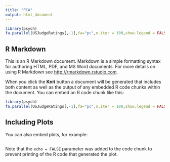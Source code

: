 ```yaml
---
title: "PCA"
output: html_document
---
```


```r
library(psych)
fa.parallel(USJudgeRatings[,-1],fa="pc",n.iter = 100,show.legend = FALSE)
```

## R Markdown

This is an R Markdown document. Markdown is a simple formatting syntax for authoring HTML, PDF, and MS Word documents. For more details on using R Markdown see <http://rmarkdown.rstudio.com>.

When you click the **Knit** button a document will be generated that includes both content as well as the output of any embedded R code chunks within the document. You can embed an R code chunk like this:

```r
library(psych)
fa.parallel(USJudgeRatings[,-1],fa="pc",n.iter = 100,show.legend = FALSE)
```

## Including Plots

You can also embed plots, for example:

```r

```

Note that the `echo = FALSE` parameter was added to the code chunk to prevent printing of the R code that generated the plot.
